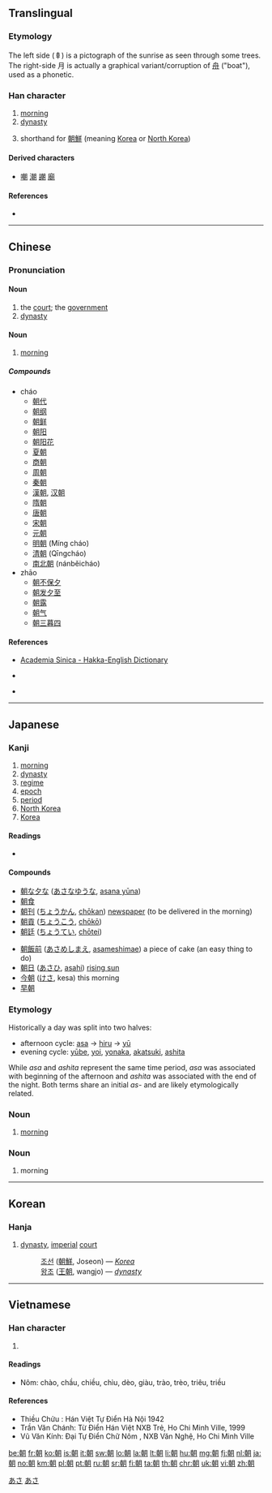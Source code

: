 ==Translingual==

===Etymology===
{{Han compound|𠦝|月|ls=psc|c1=2|c2=p}}

The left side (𠦝) is a pictograph of the sunrise as seen through some trees. The right-side 月 is actually a graphical variant/corruption of [[舟]] ("boat"), used as a phonetic.

===Han character===
{{stroke order}}
{{Han char|rn=74|rad=月|as=08|sn=12|four=47420|canj=JJB|ids=⿰𠦝月}}

# [[morning]]
# [[dynasty]]
# {{senseid|mul|Korea}}shorthand for [[朝鮮]] (meaning [[Korea]] or [[North Korea]])

====Derived characters====
* [[嘲]] [[潮]] [[謿]] [[廟]]

====References====
* {{Han ref|kx=0506.030|dkj=14374|dj=0885.070|hdz=32084.080|uh=671D|ud=26397|bh=B4C2|bd=46274}}

----

==Chinese==
{{zh-forms}}

===Pronunciation===
{{zh-pron
|m=cháo,zhāo
|c=ciu4,ziu1
|h=pfs=chau, cheu;hpy=cau2, ceu2, zau1, zeu1
|mn=tiâu/tiau
|w=
|mc=y
|oc=y
|ma=zh-cháo.ogg
|cat=n,pn
}}

====Noun====
{{zh-noun|ts|pin=cháo|pint=chao2}}

# the [[court]]; the [[government]]
# [[dynasty]]

====Noun====
{{zh-noun|ts|pin=zhāo|pint=zhao1}}

# {{senseid|cmn|morning}} [[morning]]

=====Compounds=====
* cháo
** [[朝代]]
** [[朝纲]]
** [[朝鲜]]
** [[朝阳]]
** [[朝阳花]]
** [[夏朝]]<!-- xia -->
** [[商朝]]<!-- shang -->
** [[周朝]]<!-- zhou -->
** [[秦朝]]<!-- qin -->
** [[漢朝]], [[汉朝]]<!-- han -->
** [[隋朝]]<!-- sui -->
** [[唐朝]]<!-- tang -->
** [[宋朝]]<!-- song -->
** [[元朝]]<!-- yuan -->
** [[明朝]] (Míng cháo)
** [[清朝]] (Qīngcháo)
** [[南北朝]] (nánběicháo)
* zhāo
** [[朝不保夕]]
** [[朝发夕至]]
** [[朝露]]
** [[朝气]]
** [[朝三暮四]]

====References====
* {{qual|Hakka}} [http://minhakka.ling.sinica.edu.tw/bkg/hakyin/search.php?DETAIL=1&LIMIT=id=774&dbname=su_tian_1&graph=2 Academia Sinica - Hakka-English Dictionary]
* {{qual|Hakka}} {{R:hak:Lau 1997}}
* {{qual|Min Nan}} {{thcwd|8501}}

----

==Japanese==

===Kanji===
{{ja-kanji|grade=2|rs=月08}}

# [[morning]]
# [[dynasty]]
# [[regime]]
# [[epoch]]
# [[period]]
# [[North Korea]]
# [[Korea]]

====Readings====
* {{ja-readings
|goon=[[ちょう]] (chō) < [[てう]] (teu), [[じょう]] < [[でう]] (deu) {{qualifier|non-[[w:Jōyō kanji|Jōyō]] reading}}
|kanon=[[ちょう]] (chō) < [[てう]] (teu)
|kun=[[あさ]] (asa), [[あした]] (ashita), [[あつまる]] (atsumaru)
|nanori=[[とも]] (tomo)}}

====Compounds====
{{top2}}
* [[朝な夕な]] ([[あさなゆうな]], [[asana yūna]])
* [[朝食]]
* [[朝刊]] ([[ちょうかん]], [[chōkan]]) [[newspaper]] (to be delivered in the morning)
* [[朝貢]] ([[ちょうこう]], [[chōkō]])
* [[朝廷]] ([[ちょうてい]], [[chōtei]])
{{mid2}}
* [[朝飯前]] ([[あさめしまえ]], [[asameshimae]]) a piece of cake (an easy thing to do)
* [[朝日]] ([[あさひ]], [[asahi]]) [[rising sun]]
* [[今朝]] ([[けさ]], kesa) this morning
* [[早朝]]
{{bottom}}

===Etymology===
Historically a day was split into two halves:
* afternoon cycle: [[朝|asa]] -> [[昼|hiru]] -> [[夕|yū]]
* evening cycle: [[夕べ|yūbe]], [[宵|yoi]], [[夜中|yonaka]], [[暁|akatsuki]], [[朝|ashita]]
While ''asa'' and ''ashita'' represent the same time period, ''asa'' was associated with beginning of the afternoon and ''ashita'' was associated with the end of the night. Both terms share an initial ''as-'' and are likely etymologically related.

===Noun===
{{ja-noun|あさ}}

# [[morning]]

===Noun===
{{ja-noun|あした}}

# morning

[[Category:1000 Japanese basic words|あさ]]
[[Category:ja:Time|あさ]]

----

==Korean==

===Hanja===
{{ko-hanja|hangeul=[[조]]|eumhun=|rv=jo|mr=cho|y=co}}

# [[dynasty]], [[imperial]] [[court]]
#: [[조선]] ([[朝鮮]], Joseon) &mdash; ''[[Korea]]''
#: [[왕조]] ([[王朝]], wangjo) &mdash; ''[[dynasty]]''

----

==Vietnamese==

===Han character===
{{vi-hantu|[[triều]], [[chầu]], [[chào]], [[tràu]], [[trều]], [[triêu]], [[chiều]], [[giàu]], [[giầu]], [[trào]]|rs=月08}}
# {{defn|lang=vi|sort=月08}}

====Readings====
* Nôm: chào, chầu, chiều, chìu, dèo, giàu, trào, trèo, triêu, triều

====References====
* Thiều Chửu : Hán Việt Tự Điển Hà Nội 1942
* Trần Văn Chánh: Từ Điển Hán Việt NXB Trẻ, Ho Chi Minh Ville, 1999
* Vũ Văn Kính: Đại Tự Điển Chữ Nôm , NXB Văn Nghệ, Ho Chi Minh Ville

[[be:朝]]
[[fr:朝]]
[[ko:朝]]
[[is:朝]]
[[it:朝]]
[[sw:朝]]
[[lo:朝]]
[[la:朝]]
[[lt:朝]]
[[li:朝]]
[[hu:朝]]
[[mg:朝]]
[[fj:朝]]
[[nl:朝]]
[[ja:朝]]
[[no:朝]]
[[km:朝]]
[[pl:朝]]
[[pt:朝]]
[[ru:朝]]
[[sr:朝]]
[[fi:朝]]
[[ta:朝]]
[[th:朝]]
[[chr:朝]]
[[uk:朝]]
[[vi:朝]]
[[zh:朝]]